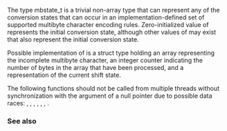 {{cpp/title|mbstate_t}}
{{cpp/string/multibyte/navbar}}
{{dcl begin}}
{{dcl header | cuchar | notes={{mark since c++17}}}}
{{dcl header | cwchar }}
{{dcl | struct mbstate_t; }}
{{dcl end}}

The type mbstate_t is a trivial non-array type that can represent any of the conversion states that can occur in an implementation-defined set of supported multibyte character encoding rules. Zero-initialized value of {{tt|mbstate_t}} represents the initial conversion state, although other values of {{tt|mbstate_t}} may exist that also represent the initial conversion state.

Possible implementation of {{tt|mbstate_t}} is a struct type holding an array representing the incomplete multibyte character, an integer counter indicating the number of bytes in the array that have been processed, and a representation of the current shift state.

The following functions should not be called from multiple threads without synchronization with the {{c|std::mbstate_t*}} argument of a null pointer due to possible data races: {{lc|std::mbrlen}}, {{lc|std::mbrtowc}}, {{lc|std::mbsrtowcs}}, {{lc|std::mbtowc}}, {{lc|std::wcrtomb}}, {{lc|std::wcsrtombs}}, {{lc|std::wctomb}}. 

===See also===
{{dsc begin}}
{{dsc inc | cpp/string/multibyte/dsc mbsinit}}
{{dsc see c | c/string/multibyte/mbstate_t}}
{{dsc end}}

{{langlinks|de|es|fr|it|ja|pt|ru|zh}}
